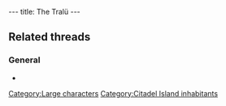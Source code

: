 ---
title: The Tralü
---

{{Character|
Name=Tralü|
Image=DVTRALU.jpg|
Race=Tralü|
Gender=Unknown|
Size=Large|
Age=Unknown}}

==Related threads==
===General===
* {{thread|id=903|title=Poor Tralu...}}

{{Stub}}

[[Category:Large characters]]
[[Category:Citadel Island inhabitants]]